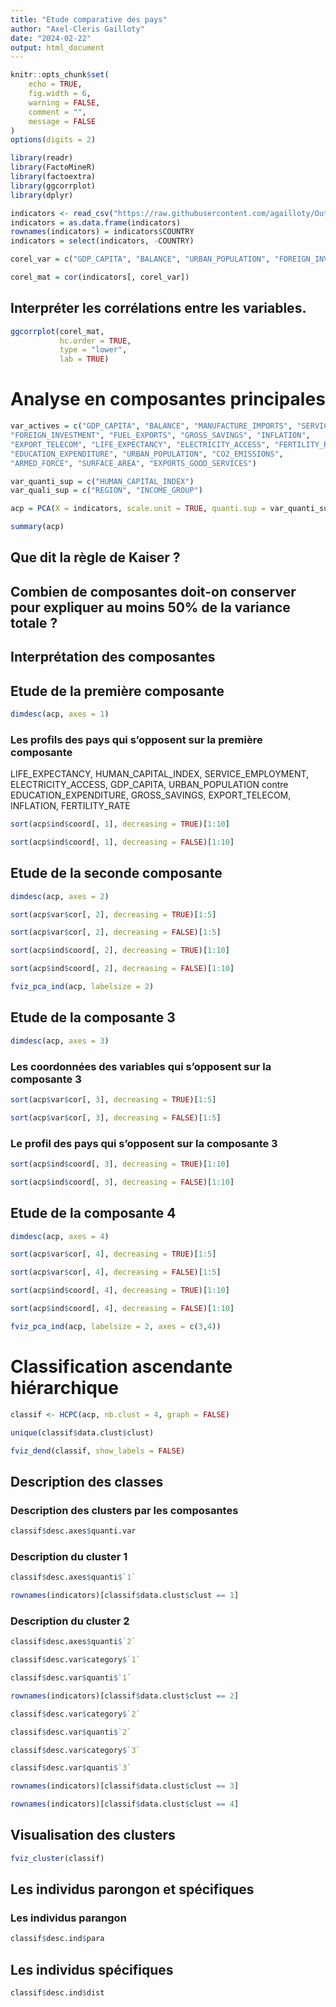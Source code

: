 ```yaml
---
title: "Etude comparative des pays"
author: "Axel-Cleris Gailloty"
date: "2024-02-22"
output: html_document
---
```


```r
knitr::opts_chunk$set(
	echo = TRUE,
	fig.width = 6,
	warning = FALSE,
	comment = "", 
	message = FALSE
)
options(digits = 2)
```

```r
library(readr)
library(FactoMineR)
library(factoextra)
library(ggcorrplot)
library(dplyr)
```


```r
indicators <- read_csv("https://raw.githubusercontent.com/agailloty/Outils-Analyses-R/main/dataset/indicators.csv")
indicators = as.data.frame(indicators)
rownames(indicators) = indicators$COUNTRY
indicators = select(indicators, -COUNTRY)
```

```r
corel_var = c("GDP_CAPITA", "BALANCE", "URBAN_POPULATION", "FOREIGN_INVESTMENT", "FUEL_EXPORTS", "GROSS_SAVINGS", "INFLATION", "LIFE_EXPECTANCY", "ELECTRICITY_ACCESS", "FERTILITY_RATE")
```

```r
corel_mat = cor(indicators[, corel_var])
```

## Interpréter les corrélations entre les variables.

```r
ggcorrplot(corel_mat,
           hc.order = TRUE,
           type = "lower",
           lab = TRUE)
```

# Analyse en composantes principales

```r
var_actives = c("GDP_CAPITA", "BALANCE", "MANUFACTURE_IMPORTS", "SERVICE_EMPLOYMENT", 
"FOREIGN_INVESTMENT", "FUEL_EXPORTS", "GROSS_SAVINGS", "INFLATION", 
"EXPORT_TELECOM", "LIFE_EXPECTANCY", "ELECTRICITY_ACCESS", "FERTILITY_RATE", "FEMALE_LABOR_FORCE", "POPULATION_65_ABOVE", 
"EDUCATION_EXPENDITURE", "URBAN_POPULATION", "CO2_EMISSIONS", 
"ARMED_FORCE", "SURFACE_AREA", "EXPORTS_GOOD_SERVICES")

var_quanti_sup = c("HUMAN_CAPITAL_INDEX")
var_quali_sup = c("REGION", "INCOME_GROUP")
```

```r
acp = PCA(X = indicators, scale.unit = TRUE, quanti.sup = var_quanti_sup, quali.sup = var_quali_sup, graph = FALSE)
```

```r
summary(acp)
```

## Que dit la règle de Kaiser ?

## Combien de composantes doit-on conserver pour expliquer au moins 50% de la variance totale ?

## Interprétation des composantes

## Etude de la première composante

```r
dimdesc(acp, axes = 1)
```

### Les profils des pays qui s'opposent sur la première composante

LIFE_EXPECTANCY, HUMAN_CAPITAL_INDEX, SERVICE_EMPLOYMENT, ELECTRICITY_ACCESS, GDP_CAPITA,  URBAN_POPULATION contre EDUCATION_EXPENDITURE, GROSS_SAVINGS, EXPORT_TELECOM,  INFLATION, FERTILITY_RATE

```r
sort(acp$ind$coord[, 1], decreasing = TRUE)[1:10]
```

```r
sort(acp$ind$coord[, 1], decreasing = FALSE)[1:10]
```

## Etude de la seconde composante


```r
dimdesc(acp, axes = 2)
```

```r
sort(acp$var$cor[, 2], decreasing = TRUE)[1:5]
```

```r
sort(acp$var$cor[, 2], decreasing = FALSE)[1:5]
```

```r
sort(acp$ind$coord[, 2], decreasing = TRUE)[1:10]
```

```r
sort(acp$ind$coord[, 2], decreasing = FALSE)[1:10]
```

```r
fviz_pca_ind(acp, labelsize = 2)
```
## Etude de la composante 3

```r
dimdesc(acp, axes = 3)
```


### Les coordonnées des variables qui s'opposent sur la composante 3

```r
sort(acp$var$cor[, 3], decreasing = TRUE)[1:5]
```

```r
sort(acp$var$cor[, 3], decreasing = FALSE)[1:5]
```

### Le profil des pays qui s'opposent sur la composante 3

```r
sort(acp$ind$coord[, 3], decreasing = TRUE)[1:10]
```

```r
sort(acp$ind$coord[, 3], decreasing = FALSE)[1:10]
```

## Etude de la composante 4

```r
dimdesc(acp, axes = 4)
```

```r
sort(acp$var$cor[, 4], decreasing = TRUE)[1:5]
```

```r
sort(acp$var$cor[, 4], decreasing = FALSE)[1:5]
```

```r
sort(acp$ind$coord[, 4], decreasing = TRUE)[1:10]
```

```r
sort(acp$ind$coord[, 4], decreasing = FALSE)[1:10]
```

```r
fviz_pca_ind(acp, labelsize = 2, axes = c(3,4))
```

# Classification ascendante hiérarchique

```r
classif <- HCPC(acp, nb.clust = 4, graph = FALSE)
```

```r
unique(classif$data.clust$clust)
```

```r
fviz_dend(classif, show_labels = FALSE)
```

## Description des classes

### Description des clusters par les composantes

```r
classif$desc.axes$quanti.var
```

### Description du cluster 1

```r
classif$desc.axes$quanti$`1`
```

```r
rownames(indicators)[classif$data.clust$clust == 1]
```

### Description du cluster 2

```r
classif$desc.axes$quanti$`2`
```

```r
classif$desc.var$category$`1`
```

```r
classif$desc.var$quanti$`1`
```

```r
rownames(indicators)[classif$data.clust$clust == 2]
```

```r
classif$desc.var$category$`2`
```

```r
classif$desc.var$quanti$`2`
```

```r
classif$desc.var$category$`3`
```

```r
classif$desc.var$quanti$`3`
```

```r
rownames(indicators)[classif$data.clust$clust == 3]
```

```r
rownames(indicators)[classif$data.clust$clust == 4]
```

## Visualisation des clusters

```r
fviz_cluster(classif)
```

## Les individus parongon et spécifiques

### Les individus parangon 

```r
classif$desc.ind$para
```

## Les individus spécifiques

```r
classif$desc.ind$dist
```
